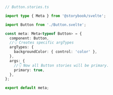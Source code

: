 ```ts
// Button.stories.ts

import type { Meta } from '@storybook/svelte';

import Button from './Button.svelte';

const meta: Meta<typeof Button> = {
  component: Button,
  //👇 Creates specific argTypes
  argTypes: {
    backgroundColor: { control: 'color' },
  },
  args: {
    //👇 Now all Button stories will be primary.
    primary: true,
  },
};

export default meta;
```

